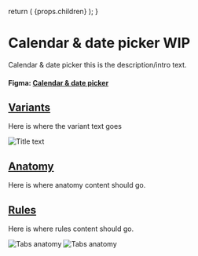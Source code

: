 

  return (
    <Layout
      title="Design"
      sideNav="design"
      editPageRoute="design/components/calendar-date-picker"
      shouldIncludePageIndex
    >
      {props.children}
    </Layout>
  );
}

# Calendar & date picker WIP

<IntroText>
  Calendar & date picker this is the description/intro text.
</IntroText>

#### Figma: [Calendar & date picker](<https://www.figma.com/file/W3hxWj6VZydNaNGJSGxRsV/TableKit-Components-(3.0)>)

## [Variants](#variants)

Here is where the variant text goes

![Title text](/static/img/components/PLACEHOLDER.png 'IMAGEDESCRIPTION')

## [Anatomy](website/src/design/components/calendar-date-picker.html#anatomy)

Here is where anatomy content should go.

## [Rules](website/src/design/components/calendar-date-picker.html#rules)

Here is where rules content should go.

![Tabs anatomy](/static/img/components/placeholder-rules.png 'IMAGEDESCRIPTION') ![Tabs anatomy](/static/img/components/placeholder-rules.png 'IMAGEDESCRIPTION')
